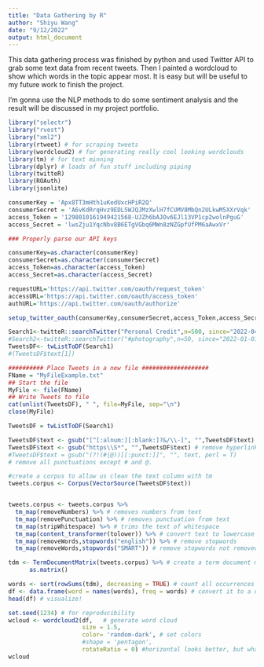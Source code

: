 ---
title: "Data Gathering by R"
author: "Shiyu Wang"
date: "9/12/2022"
output: html_document
---
This data gathering process was finished by python and used Twitter API to grab some text data from recent tweets. Then I painted a wordcloud to show which words in the topic appear most. It is easy but will be useful to my future work to finish the project.

I'm gonna use the NLP methods to do some sentiment analysis and the result will be discussed in my project portfolio.
```{r}
library("selectr")
library("rvest")
library("xml2")
library(rtweet) # for scraping tweets
library(wordcloud2) # for generating really cool looking wordclouds
library(tm) # for text minning
library(dplyr) # loads of fun stuff including piping
library(twitteR)
library(ROAuth)
library(jsonlite)
```

```{r}
consumerKey = 'Apx8TT3mHth1uKedUxcHPiR2Q'
consumerSecret = 'A6vKdRrqHvz9EDL5WJQJMzXwlH7fCUMV8MbQn2ULkwM5XXrVqk'
access_Token = '1298010161949421568-UJZh6bAJOv6EJl13VP1cp2wolnPguG'
access_Secret = 'lwsZju1YqcNbv8B6ETgVGbq6MWn8zNZGpfUfPM6aAwxVr'
```

```{r}
### Properly parse our API keys 

consumerKey=as.character(consumerKey)
consumerSecret=as.character(consumerSecret)
access_Token=as.character(access_Token)
access_Secret=as.character(access_Secret)

requestURL='https://api.twitter.com/oauth/request_token'
accessURL='https://api.twitter.com/oauth/access_token'
authURL='https://api.twitter.com/oauth/authorize'
```

```{r}
setup_twitter_oauth(consumerKey,consumerSecret,access_Token,access_Secret)
```
```{r}
Search1<-twitteR::searchTwitter("Personal Credit",n=500, since="2022-04-01")
#Search2<-twitteR::searchTwitter("#photography",n=50, since="2022-01-01")
TweetsDF<- twListToDF(Search1)
#(TweetsDF$text[1])

########## Place Tweets in a new file ###################
FName = "MyFileExample.txt"
## Start the file
MyFile <- file(FName)
## Write Tweets to file
cat(unlist(TweetsDF), " ", file=MyFile, sep="\n")
close(MyFile)
```

```{r}
TweetsDF = twListToDF(Search1)

TweetsDF$text <- gsub("[^[:alnum:][:blank:]?&/\\-]", "",TweetsDF$text) # remove alphanumeric characters 
TweetsDF$text <- gsub("https\\S*", "",TweetsDF$text) # remove hyperlinks
#TweetsDF$text = gsub("(?!(#|@))[[:punct:]]", "", text, perl = T) 
# remove all punctuations except # and @. 
```

```{r}
#create a corpus to allow us clean the text column with tm
tweets.corpus <- Corpus(VectorSource(TweetsDF$text))


tweets.corpus <- tweets.corpus %>%
  tm_map(removeNumbers) %>% # removes numbers from text
  tm_map(removePunctuation) %>% # removes punctuation from text
  tm_map(stripWhitespace) %>% # trims the text of whitespace
  tm_map(content_transformer(tolower)) %>% # convert text to lowercase
  tm_map(removeWords,stopwords("english")) %>% # remove stopwords
  tm_map(removeWords,stopwords("SMART")) # remove stopwords not removed from previous line
```
```{r}
tdm <- TermDocumentMatrix(tweets.corpus) %>% # create a term document matrix
      as.matrix()

words <- sort(rowSums(tdm), decreasing = TRUE) # count all occurrences of each word and group them
df <- data.frame(word = names(words), freq = words) # convert it to a dataframe
head(df) # visualize!
```

```{r}
set.seed(1234) # for reproducibility
wcloud <- wordcloud2(df,   # generate word cloud
                     size = 1.5,
                     color= 'random-dark', # set colors
                     #shape = 'pentagon',
                     rotateRatio = 0) #horizontal looks better, but what do you think?
wcloud
```

